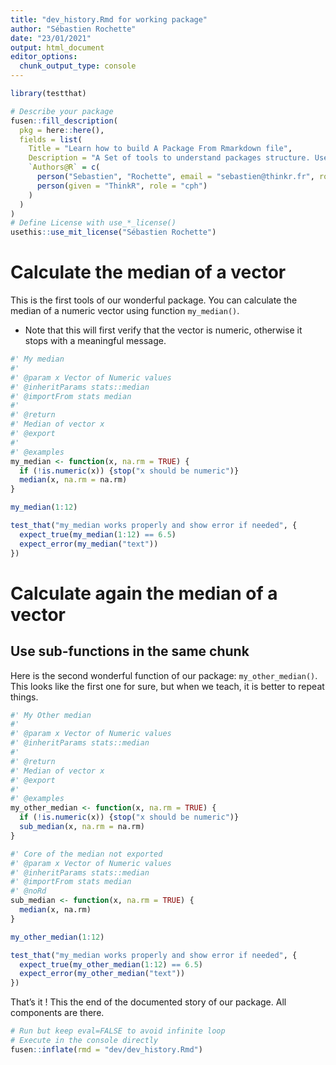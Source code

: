 ```yaml
---
title: "dev_history.Rmd for working package"
author: "Sébastien Rochette"
date: "23/01/2021"
output: html_document
editor_options: 
  chunk_output_type: console
---
```


<!--
'development' chunk where to call libraries needed to run chunks line by line, as in a classical Rmd for analysis
-->

```r
library(testthat)
```

<!--
> Like here, comment the markdown text that is not directly part of the story of your package

# Description of your package

This will fill the description of your package.
Fill and run the content of this chunk, before anything else. 
--> 

```r
# Describe your package
fusen::fill_description(
  pkg = here::here(),
  fields = list(
    Title = "Learn how to build A Package From Rmarkdown file",
    Description = "A Set of tools to understand packages structure. Use Rmarkdown First method to build a package from a defined template. Start your package with documentation. Everything can be set from a Rmarkdown file in your project.",
    `Authors@R` = c(
      person("Sebastien", "Rochette", email = "sebastien@thinkr.fr", role = c("aut", "cre")),
      person(given = "ThinkR", role = "cph")
    )
  )
)
# Define License with use_*_license()
usethis::use_mit_license("Sébastien Rochette")
```

# Calculate the median of a vector

This is the first tools of our wonderful package. 
You can calculate the median of a numeric vector using function `my_median()`.  

- Note that this will first verify that the vector is numeric, otherwise it stops with a meaningful message.

<!-- 
This first example shows

- the three parts necessary for a package: 'function', 'examples' and 'tests'.  
  + Note that the three following chunks have names accordingly.
- the use of roxygen2 skeleton to document a function
  + Use of @importFrom to list dependencies
  
-->

```r
#' My median
#'
#' @param x Vector of Numeric values
#' @inheritParams stats::median
#' @importFrom stats median
#'
#' @return
#' Median of vector x
#' @export
#'
#' @examples
my_median <- function(x, na.rm = TRUE) {
  if (!is.numeric(x)) {stop("x should be numeric")}
  median(x, na.rm = na.rm)
}
```

<!--
Here is an example on how to use the function.
This should be a reproducible and working example
-->

```r
my_median(1:12)
```

<!--
Here are some unit tests to verify the function works as expected.
-->

```r
test_that("my_median works properly and show error if needed", {
  expect_true(my_median(1:12) == 6.5)
  expect_error(my_median("text"))
})
```

# Calculate again the median of a vector
## Use sub-functions in the same chunk

Here is the second wonderful function of our package: `my_other_median()`.
This looks like the first one for sure, but when we teach, it is better to repeat things.

```r
#' My Other median
#'
#' @param x Vector of Numeric values
#' @inheritParams stats::median
#'
#' @return
#' Median of vector x
#' @export
#'
#' @examples
my_other_median <- function(x, na.rm = TRUE) {
  if (!is.numeric(x)) {stop("x should be numeric")}
  sub_median(x, na.rm = na.rm)
}

#' Core of the median not exported
#' @param x Vector of Numeric values
#' @inheritParams stats::median
#' @importFrom stats median
#' @noRd
sub_median <- function(x, na.rm = TRUE) {
  median(x, na.rm)
}
```

```r
my_other_median(1:12)
```

```r
test_that("my_median works properly and show error if needed", {
  expect_true(my_other_median(1:12) == 6.5)
  expect_error(my_other_median("text"))
})
```

That's it ! This the end of the documented story of our package. All components are there.

<!-- # Inflate your package -->

<!-- You're one inflate from paper to box. -->
<!-- Build your package from this very Rmd using `fusen::inflate()` -->


```r
# Run but keep eval=FALSE to avoid infinite loop
# Execute in the console directly
fusen::inflate(rmd = "dev/dev_history.Rmd")
```


<!-- - Verify your `"DESCRIPTION"` file has been updated -->
<!-- - Verify your function is in `"R/"` directory -->
<!-- - Verify your test is in `"tests/testthat/"` directory -->
<!-- - Verify this Rmd appears in `"vignettes/"` directory -->
